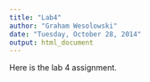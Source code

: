 ```yaml
---
title: "Lab4"
author: "Graham Wesolowski"
date: "Tuesday, October 28, 2014"
output: html_document
---
```


Here is the lab 4 assignment. 